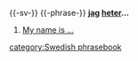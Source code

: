 {{-sv-}}
{{-phrase-}}
'''[[jag]] [[heter]]...'''

#[[My name is ...]]

[[category:Swedish phrasebook]]